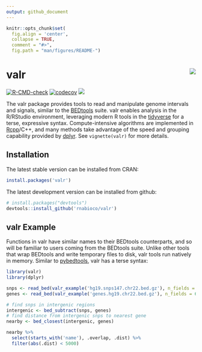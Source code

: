 ```yaml
---
output: github_document
---
```


```r
knitr::opts_chunk$set(
  fig.align = 'center',
  collapse = TRUE,
  comment = "#>",
  fig.path = "man/figures/README-")
```

# valr <img src="man/figures/logo.png" align="right" />

<!-- badges: start -->
[![R-CMD-check](https://github.com/rnabioco/valr/workflows/R-CMD-check/badge.svg)](https://github.com/rnabioco/valr/actions)
[![codecov](https://app.codecov.io/gh/rnabioco/valr/branch/master/graph/badge.svg)](https://app.codecov.io/gh/rnabioco/valr)
[![](https://www.r-pkg.org/badges/version/valr)](https://CRAN.R-project.org/package=valr)
<!-- badges: end -->

The valr package provides tools to read and manipulate genome intervals and signals, similar to the [BEDtools](https://bedtools.readthedocs.io/en/latest/) suite. valr enables analysis in the R/RStudio environment, leveraging modern R tools in the [tidyverse](https://www.tidyverse.org/) for a terse, expressive syntax. Compute-intensive algorithms are implemented in [Rcpp](http://www.rcpp.org)/C++, and many methods take advantage of the speed and grouping capability provided by [dplyr](https://dplyr.tidyverse.org/). See `vignette(valr)` for more details.

## Installation

The latest stable version can be installed from CRAN:

``` r
install.packages('valr')
```

The latest development version can be installed from github:

``` r
# install.packages("devtools")
devtools::install_github('rnabioco/valr')
```

## valr Example
Functions in valr have similar names to their BEDtools counterparts, and so will be familiar to users coming from the BEDtools suite. Unlike other tools that wrap BEDtools and write temporary files to disk, valr tools run natively in memory. Similar to [pybedtools](https://daler.github.io/pybedtools/#why-pybedtools), valr has a terse syntax:

```r
library(valr)
library(dplyr)

snps <- read_bed(valr_example('hg19.snps147.chr22.bed.gz'), n_fields = 6)
genes <- read_bed(valr_example('genes.hg19.chr22.bed.gz'), n_fields = 6)

# find snps in intergenic regions
intergenic <- bed_subtract(snps, genes)
# find distance from intergenic snps to nearest gene
nearby <- bed_closest(intergenic, genes)

nearby %>%
  select(starts_with('name'), .overlap, .dist) %>%
  filter(abs(.dist) < 5000)
```
